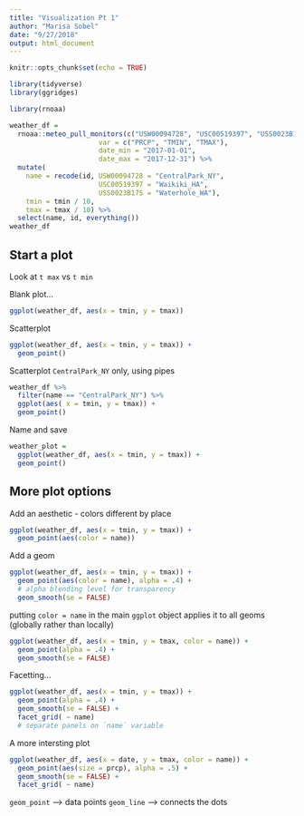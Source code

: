 ```yaml
---
title: "Visualization Pt 1"
author: "Marisa Sobel"
date: "9/27/2018"
output: html_document
---
```


```r
knitr::opts_chunk$set(echo = TRUE)

library(tidyverse)
library(ggridges)

```

```r
library(rnoaa)

weather_df = 
  rnoaa::meteo_pull_monitors(c("USW00094728", "USC00519397", "USS0023B17S"),
                      var = c("PRCP", "TMIN", "TMAX"), 
                      date_min = "2017-01-01",
                      date_max = "2017-12-31") %>%
  mutate(
    name = recode(id, USW00094728 = "CentralPark_NY", 
                      USC00519397 = "Waikiki_HA",
                      USS0023B17S = "Waterhole_WA"),
    tmin = tmin / 10,
    tmax = tmax / 10) %>%
  select(name, id, everything())
weather_df
```

## Start a plot

Look at `t max` vs `t min`

Blank plot...

```r
ggplot(weather_df, aes(x = tmin, y = tmax))
```

Scatterplot 

```r
ggplot(weather_df, aes(x = tmin, y = tmax)) + 
  geom_point()
```

Scatterplot `CentralPark_NY` only, using pipes

```r
weather_df %>% 
  filter(name == "CentralPark_NY") %>% 
  ggplot(aes( x = tmin, y = tmax)) +
  geom_point()
```

Name and save

```r
weather_plot = 
  ggplot(weather_df, aes(x = tmin, y = tmax)) + 
  geom_point()
```

## More plot options

Add an aesthetic - colors different by place 

```r
ggplot(weather_df, aes(x = tmin, y = tmax)) + 
  geom_point(aes(color = name))
```

Add a geom

```r
ggplot(weather_df, aes(x = tmin, y = tmax)) + 
  geom_point(aes(color = name), alpha = .4) + 
  # alpha blending level for transparency 
  geom_smooth(se = FALSE)
```

putting `color = name` in the main `ggplot` object applies it to all geoms (globally rather than locally)

```r
ggplot(weather_df, aes(x = tmin, y = tmax, color = name)) + 
  geom_point(alpha = .4) + 
  geom_smooth(se = FALSE)
```

Facetting...

```r
ggplot(weather_df, aes(x = tmin, y = tmax)) + 
  geom_point(alpha = .4) + 
  geom_smooth(se = FALSE) +
  facet_grid( ~ name) 
  # separate panels on `name` variable 
```

A more intersting plot

```r
ggplot(weather_df, aes(x = date, y = tmax, color = name)) +
  geom_point(aes(size = prcp), alpha = .5) + 
  geom_smooth(se = FALSE) +
  facet_grid( ~ name)
```

`geom_point` --> data points
`geom_line` --> connects the dots





